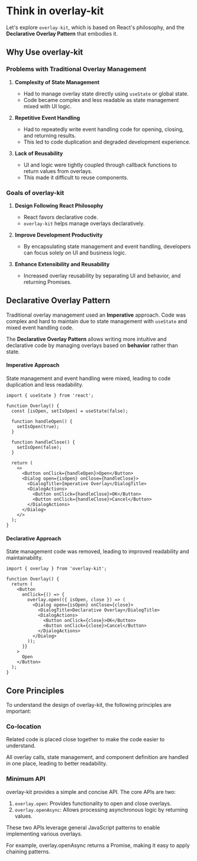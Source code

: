 # Think in overlay-kit

Let's explore `overlay-kit`, which is based on React's philosophy, and the **Declarative Overlay Pattern** that embodies it.

## Why Use overlay-kit

### Problems with Traditional Overlay Management

1. **Complexity of State Management**

   - Had to manage overlay state directly using `useState` or global state.
   - Code became complex and less readable as state management mixed with UI logic.

2. **Repetitive Event Handling**

   - Had to repeatedly write event handling code for opening, closing, and returning results.
   - This led to code duplication and degraded development experience.

3. **Lack of Reusability**

   - UI and logic were tightly coupled through callback functions to return values from overlays.
   - This made it difficult to reuse components.

### Goals of overlay-kit

1. **Design Following React Philosophy**

   - React favors declarative code.
   - `overlay-kit` helps manage overlays declaratively.

2. **Improve Development Productivity**

   - By encapsulating state management and event handling, developers can focus solely on UI and business logic.

3. **Enhance Extensibility and Reusability**

   - Increased overlay reusability by separating UI and behavior, and returning Promises.

## Declarative Overlay Pattern

Traditional overlay management used an **Imperative** approach.
Code was complex and hard to maintain due to state management with `useState` and mixed event handling code.

The **Declarative Overlay Pattern** allows writing more intuitive and declarative code by managing overlays based on **behavior** rather than state.

#### Imperative Approach

State management and event handling were mixed, leading to code duplication and less readability.

```tsx
import { useState } from 'react';

function Overlay() {
  const [isOpen, setIsOpen] = useState(false);

  function handleOpen() {
    setIsOpen(true);
  }

  function handleClose() {
    setIsOpen(false);
  }

  return (
    <>
      <Button onClick={handleOpen}>Open</Button>
      <Dialog open={isOpen} onClose={handleClose}>
        <DialogTitle>Imperative Overlay</DialogTitle>
        <DialogActions>
          <Button onClick={handleClose}>OK</Button>
          <Button onClick={handleClose}>Cancel</Button>
        </DialogActions>
      </Dialog>
    </>
  );
}
```

#### Declarative Approach

State management code was removed, leading to improved readability and maintainability.

```tsx
import { overlay } from 'overlay-kit';

function Overlay() {
  return (
    <Button
      onClick={() => {
        overlay.open(({ isOpen, close }) => (
          <Dialog open={isOpen} onClose={close}>
            <DialogTitle>Declarative Overlay</DialogTitle>
            <DialogActions>
              <Button onClick={close}>OK</Button>
              <Button onClick={close}>Cancel</Button>
            </DialogActions>
          </Dialog>
        ));
      }}
    >
      Open
    </Button>
  );
}
```

## Core Principles

To understand the design of overlay-kit, the following principles are important:

### Co-location

Related code is placed close together to make the code easier to understand.

All overlay calls, state management, and component definition are handled in one place, leading to better readability.

### Minimum API

overlay-kit provides a simple and concise API. The core APIs are two:

1. `overlay.open`: Provides functionality to open and close overlays.
2. `overlay.openAsync`: Allows processing asynchronous logic by returning values.

These two APIs leverage general JavaScript patterns to enable implementing various overlays.

For example, overlay.openAsync returns a Promise, making it easy to apply chaining patterns.
